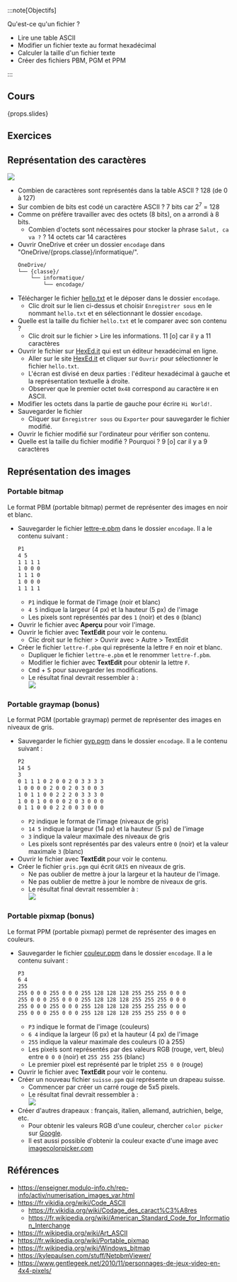 :::note[Objectifs]

Qu'est-ce qu'un fichier ?

- Lire une table ASCII
- Modifier un fichier texte au format hexadécimal
- Calculer la taille d'un fichier texte
- Créer des fichiers PBM, PGM et PPM

:::

## Cours

{props.slides}

## Exercices

## Représentation des caractères

![](https://upload.wikimedia.org/wikipedia/commons/1/1b/ASCII-Table-wide.svg)

- Combien de caractères sont représentés dans la table ASCII ?
  <Check>128 (de 0 à 127)</Check>
- Sur combien de bits est codé un caractère ASCII ?
  <Check>
    7 bits car 2<sup>7</sup> = 128
  </Check>
- Comme on préfère travailler avec des octets (8 bits), on a arrondi à 8 bits.
  - Combien d'octets sont nécessaires pour stocker la phrase `Salut, ca va ?` ?
    <Check>14 octets car 14 caractères</Check>
- Ouvrir OneDrive et créer un dossier `encodage` dans "OneDrive/{props.classe}/informatique/".
  ```txt {4}
  OneDrive/
  └── {classe}/
      └── informatique/
          └── encodage/
  ```
- Télécharger le fichier [hello.txt](pathname:///tp/encodage/hello.txt) et le déposer dans le dossier `encodage`.
  - Clic droit sur le lien ci-dessus et choisir `Enregistrer sous` en le nommant `hello.txt` et en sélectionnant le dossier `encodage`.
- Quelle est la taille du fichier `hello.txt` et le comparer avec son contenu ?
  - Clic droit sur le fichier > Lire les informations.
    <Check>11 [o] car il y a 11 caractères</Check>
- Ouvrir le fichier sur [HexEd.it](https://hexed.it/) qui est un éditeur hexadécimal en ligne.
  - Aller sur le site [HexEd.it](https://hexed.it/) et cliquer sur `Ouvrir` pour sélectionner le fichier `hello.txt`.
  - L'écran est divisé en deux parties : l'éditeur hexadécimal à gauche et la représentation textuelle à droite.
  - Observer que le premier octet `0x48` correspond au caractère `H` en ASCII.
- Modifier les octets dans la partie de gauche pour écrire `Hi World!`.
- Sauvegarder le fichier
  - Cliquer sur `Enregistrer sous` ou `Exporter` pour sauvegarder le fichier modifié.
- Ouvrir le fichier modifié sur l'ordinateur pour vérifier son contenu.
- Quelle est la taille du fichier modifié ? Pourquoi ?
  <Check>9 [o] car il y a 9 caractères</Check>

## Représentation des images

### Portable bitmap

Le format PBM (portable bitmap) permet de représenter des images en noir et blanc.

- Sauvegarder le fichier [lettre-e.pbm](pathname:///tp/encodage/lettre-e.pbm) dans le dossier `encodage`. Il a le contenu suivant :
  ```txt title="lettre-e.pbm"
  P1
  4 5
  1 1 1 1
  1 0 0 0
  1 1 1 0
  1 0 0 0
  1 1 1 1
  ```
  - `P1` indique le format de l'image (noir et blanc)
  - `4 5` indique la largeur (4 px) et la hauteur (5 px) de l'image
  - Les pixels sont représentés par des `1` (noir) et des `0` (blanc)
- Ouvrir le fichier avec **Aperçu** pour voir l'image.
- Ouvrir le fichier avec **TextEdit** pour voir le contenu.
  - Clic droit sur le fichier > Ouvrir avec > Autre > TextEdit
- Créer le fichier `lettre-f.pbm` qui représente la lettre `F` en noir et blanc.
  - Dupliquer le fichier `lettre-e.pbm` et le renommer `lettre-f.pbm`.
  - Modifier le fichier avec **TextEdit** pour obtenir la lettre `F`.
  - <kbd>Cmd</kbd> + <kbd>S</kbd> pour sauvegarder les modifications.
  - Le résultat final devrait ressembler à :  
    ![](/tp/encodage/lettre-f.png)

### Portable graymap (bonus)

Le format PGM (portable graymap) permet de représenter des images en niveaux de gris.

- Sauvegarder le fichier [gyp.pgm](pathname:///tp/encodage/gyp.pgm) dans le dossier `encodage`. Il a le contenu suivant :
  ```txt title="gyp.pgm"
  P2
  14 5
  3
  0 1 1 1 0 2 0 0 2 0 3 3 3 3
  1 0 0 0 0 2 0 0 2 0 3 0 0 3
  1 0 1 1 0 0 2 2 2 0 3 3 3 0
  1 0 0 1 0 0 0 0 2 0 3 0 0 0
  0 1 1 0 0 0 2 2 0 0 3 0 0 0
  ```
  - `P2` indique le format de l'image (niveaux de gris)
  - `14 5` indique la largeur (14 px) et la hauteur (5 px) de l'image
  - `3` indique la valeur maximale des niveaux de gris
  - Les pixels sont représentés par des valeurs entre `0` (noir) et la valeur maximale `3` (blanc)
- Ouvrir le fichier avec **TextEdit** pour voir le contenu.
- Créer le fichier `gris.pgm` qui écrit `GRIS` en niveaux de gris.
  - Ne pas oublier de mettre à jour la largeur et la hauteur de l'image.
  - Ne pas oublier de mettre à jour le nombre de niveaux de gris.
  - Le résultat final devrait ressembler à :  
    ![](/tp/encodage/gris.png)

### Portable pixmap (bonus)

Le format PPM (portable pixmap) permet de représenter des images en couleurs.

- Sauvegarder le fichier [couleur.ppm](pathname:///tp/encodage/couleur.ppm) dans le dossier `encodage`. Il a le contenu suivant :
  ```txt title="couleur.ppm"
  P3
  6 4
  255
  255 0 0 0 255 0 0 0 255 128 128 128 255 255 255 0 0 0
  255 0 0 0 255 0 0 0 255 128 128 128 255 255 255 0 0 0
  255 0 0 0 255 0 0 0 255 128 128 128 255 255 255 0 0 0
  255 0 0 0 255 0 0 0 255 128 128 128 255 255 255 0 0 0
  ```
  - `P3` indique le format de l'image (couleurs)
  - `6 4` indique la largeur (6 px) et la hauteur (4 px) de l'image
  - `255` indique la valeur maximale des couleurs (0 à 255)
  - Les pixels sont représentés par des valeurs RGB (rouge, vert, bleu) entre `0 0 0` (noir) et `255 255 255` (blanc)
  - Le premier pixel est représenté par le triplet `255 0 0` (rouge)
- Ouvrir le fichier avec **TextEdit** pour voir le contenu.
- Créer un nouveau fichier `suisse.ppm` qui représente un drapeau suisse.
  - Commencer par créer un carré rouge de 5x5 pixels.
  - Le résultat final devrait ressembler à :  
    ![](/tp/encodage/suisse.png)
- Créer d'autres drapeaux : français, italien, allemand, autrichien, belge, etc.
  - Pour obtenir les valeurs RGB d'une couleur, chercher `color picker` sur [Google](https://google.ch/).
  - Il est aussi possible d'obtenir la couleur exacte d'une image avec [imagecolorpicker.com](https://imagecolorpicker.com/)

## Références

- https://enseigner.modulo-info.ch/rep-info/activ/numerisation_images_var.html
- https://fr.vikidia.org/wiki/Code_ASCII
  - https://fr.vikidia.org/wiki/Codage_des_caract%C3%A8res
  - https://fr.wikipedia.org/wiki/American_Standard_Code_for_Information_Interchange
- https://fr.wikipedia.org/wiki/Art_ASCII
- https://fr.wikipedia.org/wiki/Portable_pixmap
- https://fr.wikipedia.org/wiki/Windows_bitmap
- https://kylepaulsen.com/stuff/NetpbmViewer/
- https://www.gentlegeek.net/2010/11/personnages-de-jeux-video-en-4x4-pixels/
